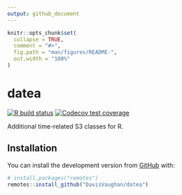 ```yaml
---
output: github_document
---
```


<!-- README.md is generated from README.Rmd. Please edit that file -->

```r
knitr::opts_chunk$set(
  collapse = TRUE,
  comment = "#>",
  fig.path = "man/figures/README-",
  out.width = "100%"
)
```

# datea

<!-- badges: start -->
[![R build status](https://github.com/DavisVaughan/datea/workflows/R-CMD-check/badge.svg)](https://github.com/DavisVaughan/datea/actions)
[![Codecov test coverage](https://codecov.io/gh/DavisVaughan/datea/branch/master/graph/badge.svg)](https://codecov.io/gh/DavisVaughan/datea?branch=master)
<!-- badges: end -->

Additional time-related S3 classes for R.

## Installation

You can install the development version from [GitHub](https://github.com/) with:

``` r
# install.packages("remotes")
remotes::install_github("DavisVaughan/datea")
```
